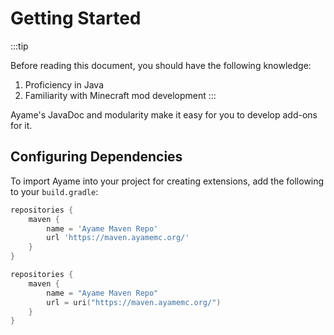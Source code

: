 # Getting Started
:::tip

Before reading this document, you should have the following knowledge:

1. Proficiency in Java
2. Familiarity with Minecraft mod development
:::

Ayame's JavaDoc and modularity make it easy for you to develop add-ons for it.

## Configuring Dependencies
To import Ayame into your project for creating extensions, add the following to your `build.gradle`:


<Tabs>
<TabItem value="groovy" label="Groovy">

```groovy title="build.gradle"
repositories {
    maven {
        name = 'Ayame Maven Repo'
        url 'https://maven.ayamemc.org/'
    }
}
```

</TabItem>
<TabItem value="kotlin" label="Kotlin">

```kotlin title="build.gradle.kts"
repositories {
    maven {
        name = "Ayame Maven Repo"
        url = uri("https://maven.ayamemc.org/")
    }
}
```

</TabItem>
</Tabs>